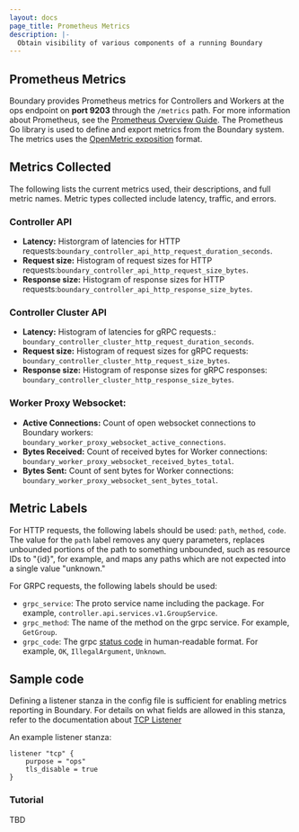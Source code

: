 ```yaml
---
layout: docs
page_title: Prometheus Metrics
description: |-
  Obtain visibility of various components of a running Boundary
---
```


## Prometheus Metrics

Boundary provides Prometheus metrics for Controllers and Workers at the ops endpoint on **port 9203** through the `/metrics` path. For more information about Prometheus, see the [Prometheus Overview Guide](https://prometheus.io/docs/introduction/overview). The Prometheus Go library is used to define and export metrics from the Boundary system. The metrics uses the [OpenMetric exposition](https://prometheus.io/docs/instrumenting/exposition_formats/#openmetrics-text-format) format.

## Metrics Collected

The following lists the current metrics used, their descriptions, and full metric names. Metric types collected include latency, traffic, and errors.

### Controller API

* **Latency:** Historgram of latencies for HTTP requests:`boundary_controller_api_http_request_duration_seconds`.
* **Request size:** Histogram of request sizes for HTTP requests:`boundary_controller_api_http_request_size_bytes`.
* **Response size:** Histogram of response sizes for HTTP requests:`boundary_controller_api_http_response_size_bytes`.

### Controller Cluster API

* **Latency:** Histogram of latencies for gRPC requests.: `boundary_controller_cluster_http_request_duration_seconds`.
* **Request size:** Histogram of request sizes for gRPC requests: `boundary_controller_cluster_http_request_size_bytes`.
* **Response size:** Histogram of response sizes for gRPC responses: `boundary_controller_cluster_http_response_size_bytes`.

### Worker Proxy Websocket:

* **Active Connections:** Count of open websocket connections to Boundary workers: `boundary_worker_proxy_websocket_active_connections`.
* **Bytes Received:** Count of received bytes for Worker connections: `boundary_worker_proxy_websocket_received_bytes_total`.
* **Bytes Sent:** Count of sent bytes for Worker connections: `boundary_worker_proxy_websocket_sent_bytes_total`.

## Metric Labels

For HTTP requests, the following labels should be used: `path`, `method`, `code`. The value for the `path` label removes any query parameters, replaces unbounded portions of the path to something unbounded, such as resource IDs to "{id}", for example, and maps any paths which are not expected into a single value "unknown."

For GRPC requests, the following labels should be used:
* `grpc_service`: The proto service name including the package. For example, `controller.api.services.v1.GroupService`.
* `grpc_method`: The name of the method on the grpc service.  For example, `GetGroup`.
* `grpc_code`: The grpc [status code](https://github.com/grpc/grpc-go/blob/master/codes/codes.go) in human-readable format. For example, `OK`, `IllegalArgument`, `Unknown`.

## Sample code

Defining a listener stanza in the config file is sufficient for enabling metrics reporting in Boundary.  For details on what fields are allowed in this stanza, refer to the documentation about [TCP Listener](/docs/configuration/listener/tcp)

An example listener stanza:
   
```hcl
listener "tcp" {
	purpose = "ops"
	tls_disable = true
}
```

### Tutorial

TBD
